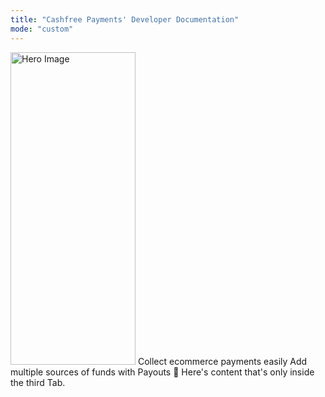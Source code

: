 ```yaml
---
title: "Cashfree Payments' Developer Documentation"
mode: "custom"
---
```


<Frame>
 <img src="/path/to/your/hero-image.jpg" alt="Hero Image" height='500px' width='200px'/>
</Frame>

<CardGroup>
 <Card title="Payment Gateway" icon="credit-card" href="payment-gateway/introduction">
  Collect ecommerce payments easily
 </Card>
 <Card title="API Reference" icon="code" href="#api-reference">
  Add multiple sources of funds with Payouts
 </Card>
 <Card title="Third Tab" href="#third-tab">
  💪 Here's content that's only inside the third Tab.
 </Card>
</CardGroup>
